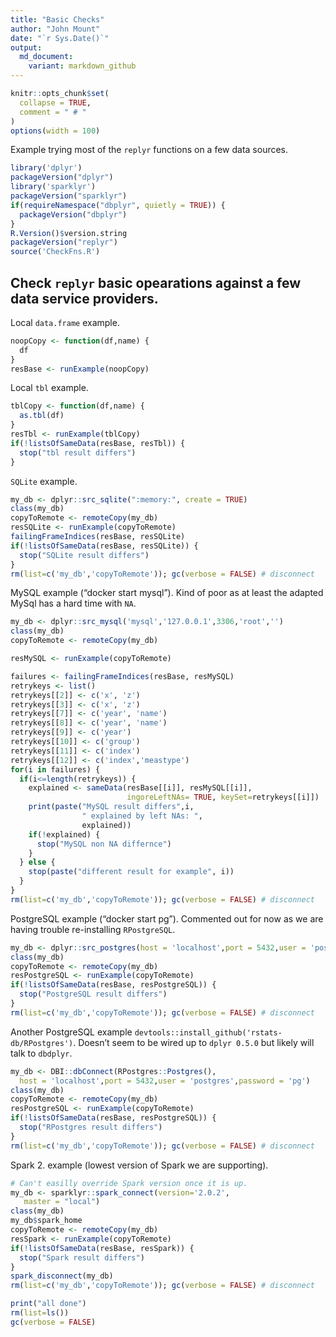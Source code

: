 ```yaml
---
title: "Basic Checks"
author: "John Mount"
date: "`r Sys.Date()`"
output:
  md_document:
    variant: markdown_github
---
```


```r
knitr::opts_chunk$set(
  collapse = TRUE,
  comment = " # "
)
options(width = 100)
```

Example trying most of the `replyr` functions on a few data sources.

```r
library('dplyr')
packageVersion("dplyr")
library('sparklyr')
packageVersion("sparklyr")
if(requireNamespace("dbplyr", quietly = TRUE)) {
  packageVersion("dbplyr")
}
R.Version()$version.string
packageVersion("replyr")
source('CheckFns.R')
```


Check `replyr` basic opearations against a few data service providers.
-------------


Local `data.frame` example.

```r
noopCopy <- function(df,name) {
  df
}
resBase <- runExample(noopCopy)
```

Local `tbl` example.

```r
tblCopy <- function(df,name) {
  as.tbl(df)
}
resTbl <- runExample(tblCopy)
if(!listsOfSameData(resBase, resTbl)) {
  stop("tbl result differs")
}
```

`SQLite` example.

```r
my_db <- dplyr::src_sqlite(":memory:", create = TRUE)
class(my_db)
copyToRemote <- remoteCopy(my_db)
resSQLite <- runExample(copyToRemote)
failingFrameIndices(resBase, resSQLite)
if(!listsOfSameData(resBase, resSQLite)) {
  stop("SQLite result differs")
}
rm(list=c('my_db','copyToRemote')); gc(verbose = FALSE) # disconnect
```

MySQL example ("docker start mysql").  Kind of poor as at least the adapted MySql 
has a hard time with `NA`.

```r
my_db <- dplyr::src_mysql('mysql','127.0.0.1',3306,'root','')
class(my_db)
copyToRemote <- remoteCopy(my_db)

resMySQL <- runExample(copyToRemote)

failures <- failingFrameIndices(resBase, resMySQL) 
retrykeys <- list()
retrykeys[[2]] <- c('x', 'z')
retrykeys[[3]] <- c('x', 'z')
retrykeys[[7]] <- c('year', 'name')
retrykeys[[8]] <- c('year', 'name')
retrykeys[[9]] <- c('year')
retrykeys[[10]] <- c('group')
retrykeys[[11]] <- c('index')
retrykeys[[12]] <- c('index','meastype')
for(i in failures) {
  if(i<=length(retrykeys)) {
    explained <- sameData(resBase[[i]], resMySQL[[i]],
                          ingoreLeftNAs= TRUE, keySet=retrykeys[[i]])
    print(paste("MySQL result differs",i,
                " explained by left NAs: ",
                explained))
    if(!explained) {
      stop("MySQL non NA differnce")
    }
  } else {
    stop(paste("different result for example", i))
  }
}
rm(list=c('my_db','copyToRemote')); gc(verbose = FALSE) # disconnect
```

PostgreSQL example ("docker start pg").
Commented out for now as we are having trouble re-installing `RPostgreSQL`.

```r
my_db <- dplyr::src_postgres(host = 'localhost',port = 5432,user = 'postgres',password = 'pg')
class(my_db)
copyToRemote <- remoteCopy(my_db)
resPostgreSQL <- runExample(copyToRemote)
if(!listsOfSameData(resBase, resPostgreSQL)) {
  stop("PostgreSQL result differs")
}
rm(list=c('my_db','copyToRemote')); gc(verbose = FALSE) # disconnect
```

Another PostgreSQL example `devtools::install_github('rstats-db/RPostgres')`.
Doesn't seem to be wired up to `dplyr 0.5.0` but likely will talk to `dbdplyr`.

```r
my_db <- DBI::dbConnect(RPostgres::Postgres(),
  host = 'localhost',port = 5432,user = 'postgres',password = 'pg')
class(my_db)
copyToRemote <- remoteCopy(my_db)
resPostgreSQL <- runExample(copyToRemote)
if(!listsOfSameData(resBase, resPostgreSQL)) {
  stop("RPostgres result differs")
}
rm(list=c('my_db','copyToRemote')); gc(verbose = FALSE) # disconnect
```


Spark 2. example (lowest version of Spark we are supporting).

```r
# Can't easilly override Spark version once it is up.
my_db <- sparklyr::spark_connect(version='2.0.2', 
   master = "local")
class(my_db)
my_db$spark_home
copyToRemote <- remoteCopy(my_db)
resSpark <- runExample(copyToRemote)
if(!listsOfSameData(resBase, resSpark)) {
  stop("Spark result differs")
}
spark_disconnect(my_db)
rm(list=c('my_db','copyToRemote')); gc(verbose = FALSE) # disconnect
```

```r
print("all done")
rm(list=ls())
gc(verbose = FALSE)
```
